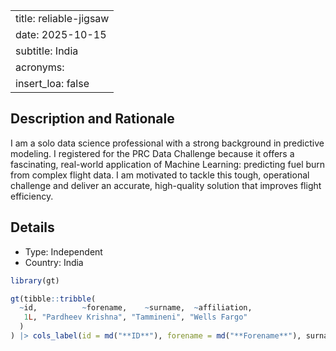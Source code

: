 
---
title: reliable-jigsaw
date: 2025-10-15
subtitle: India
acronyms:
  insert_loa: false
---

## Description and Rationale

I am a solo data science professional with a strong background in predictive modeling. I registered for the PRC Data Challenge because it offers a fascinating, real-world application of Machine Learning: predicting fuel burn from complex flight data. I am motivated to tackle this tough, operational challenge and deliver an accurate, high-quality solution that improves flight efficiency.

## Details

* Type: Independent
* Country: India

```r
library(gt)

gt(tibble::tribble(
  ~id,          ~forename,    ~surname,  ~affiliation,
   1L, "Pardheev Krishna", "Tammineni", "Wells Fargo"
  )
) |> cols_label(id = md("**ID**"), forename = md("**Forename**"), surname ~ md("**Surname**"), affiliation ~ md("**Affiliation**"))
```
